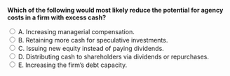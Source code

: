 ::: {.question-block}

<form onsubmit="event.preventDefault(); checkAnswer('module10_mcq_q67')" data-correct-answer="D">
<strong style="display: block;">Which of the following would most likely reduce the potential for agency costs in a firm with excess cash?</strong>

<label><input type="radio" name="module10_mcq_q67" value="A"> A. Increasing managerial compensation.</label><br>
<label><input type="radio" name="module10_mcq_q67" value="B"> B. Retaining more cash for speculative investments.</label><br>
<label><input type="radio" name="module10_mcq_q67" value="C"> C. Issuing new equity instead of paying dividends.</label><br>
<label><input type="radio" name="module10_mcq_q67" value="D"> D. Distributing cash to shareholders via dividends or repurchases.</label><br>
<label><input type="radio" name="module10_mcq_q67" value="E"> E. Increasing the firm’s debt capacity.</label><br>
</form>

<div id="feedback-module10_mcq_q67" class="feedback" data-status="" style="display:none;">
✅ D is correct. Paying out excess cash reduces free cash flow available for managerial misuse, thereby lowering potential agency costs.
</div>

:::
